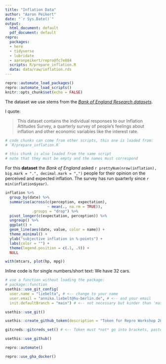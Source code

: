 ```yaml
---
title: "Inflation Data"
author: "Aaron Peikert"
date: "`r Sys.Date()`"
output:
  html_document: default
  pdf_document: default
repro:
  packages:
  - here
  - tidyverse
  - lubridate
  - aaronpeikert/repro@fc7e884
  scripts: R/prepare_inflation.R
  data: data/raw/inflation.rds
---
```


```r
repro::automate_load_packages()
repro::automate_load_scripts()
knitr::opts_chunk$set(echo = FALSE)
```

The dataset we use stems from the [*Bank of England Research datasets*](https://www.bankofengland.co.uk/statistics/research-datasets).

I quote:

> This dataset contains the individual responses to our Inflation Attitudes Survey, a quarterly survey of people’s feelings about inflation and other economic variables like the interest rate. 

```r
# code chunks can come from other scripts, this one is loaded from:
# `R/prepare_inflation.R`
```

```r
# this chunk is also loaded from the same script
# note that they must be empty and the names must correspond
```

For this **dataset** the *Bank of England* asked `r prettyNum(nrow(inflation), big.mark = ".", decimal.mark = ",")` people for their opinion on the perceived and expected inflation.
The survey has run quarterly since `r min(inflation$year)`.

```r
inflation %>% 
  group_by(date) %>% 
  summarise(across(c(perception, expectation),
                   ~ mean(., na.rm = TRUE)),
            .groups = "drop") %>% 
  pivot_longer(c(expectation, perception)) %>% 
  ungroup() %>% 
  ggplot() +
  geom_line(aes(date, value, color = name)) +
  theme_minimal() +
  ylab("subjective inflation in %-points") +
  labs(color = "") +
  theme(legend.position = c(.1, .9)) +
  NULL
```


```r
with(mtcars, plot(hp, mpg))
```

Inline code is for single numbers/short text:
We have 32 cars.


```r
# use a function without loading the package:
# package::function
usethis::use_git_config(
  user.name = "liebelta", # <-- change to your name
  user.email = "annika.liebelt@hu-berlin.de", # <-- and your email
  init.defaultBranch = "main") # <-- not necessary but kinder than 'master'

usethis::use_git()

```

```r
usethis::create_github_token(description = "Token for Repro Workshop 2023 Test")
```

```r
gitcreds::gitcreds_set() # <-- Token must *not* go into brackets, paste when asked
```
```r
usethis::use_github()
```
```r
repro::automate()
```
```r
repro::use_gha_docker()
```

